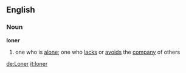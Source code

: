 ==English==
===Noun===
'''loner'''
#one who is [[alone]]; one who [[lack]]s or [[avoid]]s the [[company]] of others

[[de:Loner]]
[[it:loner]]